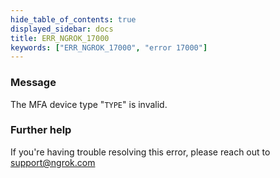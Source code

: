 ```yaml
---
hide_table_of_contents: true
displayed_sidebar: docs
title: ERR_NGROK_17000
keywords: ["ERR_NGROK_17000", "error 17000"]
---
```


### Message

The MFA device type "`TYPE`" is invalid.

### Further help

If you're having trouble resolving this error, please reach out to [support@ngrok.com](mailto:support@ngrok.com?subject=Help%20with%20ERR_NGROK_17000)
